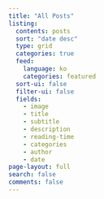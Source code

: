 ```yaml
---
title: "All Posts"
listing:
  contents: posts
  sort: "date desc"
  type: grid
  categories: true
  feed:
    language: ko
    categories: featured
  sort-ui: false
  filter-ui: false
  fields:
    - image
    - title
    - subtitle
    - description
    - reading-time
    - categories
    - author
    - date
page-layout: full
search: false
comments: false
---
```

  

